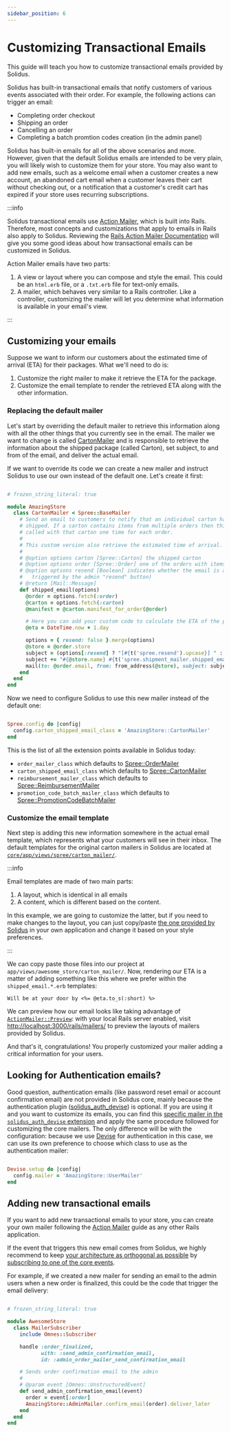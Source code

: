 ```yaml
---
sidebar_position: 6
---
```


# Customizing Transactional Emails

This guide will teach you how to customize transactional emails provided by Solidus.

Solidus has built-in transactional emails that notify customers of various events associated with their order.
For example, the following actions can trigger an email:

- Completing order checkout
- Shipping an order
- Cancelling an order
- Completing a batch promtion codes creation (in the admin panel)

Solidus has built-in emails for all of the above scenarios and more. However, given that the default Solidus
emails are intended to be very plain, you will likely wish to customize them for your store.
You may also want to add new emails, such as a welcome email when a customer creates a new account, an
abandoned cart email when a customer leaves their cart without checking out, or a notification that a
customer's credit cart has expired if your store uses recurring subscriptions.

:::info

Solidus transactional emails use [Action Mailer][action-mailer], which is built into Rails. Therefore, most
concepts and customizations that apply to emails in Rails also apply to Solidus. Reviewing
the [Rails Action Mailer Documentation][action-mailer] will give you some good ideas about how transactional
emails can be customized in Solidus.

Action Mailer emails have two parts:

1. A view or layout where you can compose and style the email. This could be an `html.erb` file, or a
   `.txt.erb` file for text-only emails.
2. A mailer, which behaves very similar to a Rails controller. Like a controller, customizing the mailer will
   let you determine what information is available in your email's view.

:::

## Customizing your emails

Suppose we want to inform our customers about the estimated time of arrival (ETA) for their packages.
What we'll need to do is:

1. Customize the right mailer to make it retrieve the ETA for the package.
2. Customize the email template to render the retrieved ETA along with the other information.

### Replacing the default mailer

Let's start by overriding the default mailer to retrieve this information along with all the other
things that you currently see in the email. The mailer we want to change is called
[CartonMailer](https://github.com/solidusio/solidus/blob/master/core/app/mailers/spree/carton_mailer.rb)
and is responsible to retrieve the information about the shipped package (called Carton), set subject,
to and from of the email, and deliver the actual email.

If we want to override its code we can create a new mailer and instruct Solidus to use our own instead
of the default one. Let's create it first:

```ruby title="app/mailers/amazing_store/carton_mailer.rb"

# frozen_string_literal: true

module AmazingStore
  class CartonMailer < Spree::BaseMailer
    # Send an email to customers to notify that an individual carton has been
    # shipped. If a carton contains items from multiple orders then this will be
    # called with that carton one time for each order.
    #
    # This custom version also retrieve the estimated time of arrival.
    #
    # @option options carton [Spree::Carton] the shipped carton
    # @option options order [Spree::Order] one of the orders with items in the carton
    # @option options resend [Boolean] indicates whether the email is a 'resend' (e.g.
    #   triggered by the admin "resend" button)
    # @return [Mail::Message]
    def shipped_email(options)
      @order = options.fetch(:order)
      @carton = options.fetch(:carton)
      @manifest = @carton.manifest_for_order(@order)

      # Here you can add your custom code to calculate the ETA of the package:
      @eta = DateTime.now + 1.day

      options = { resend: false }.merge(options)
      @store = @order.store
      subject = (options[:resend] ? "[#{t('spree.resend').upcase}] " : '')
      subject += "#{@store.name} #{t('spree.shipment_mailer.shipped_email.subject')} ##{@order.number}"
      mail(to: @order.email, from: from_address(@store), subject: subject)
    end
  end
end
```

Now we need to configure Solidus to use this new mailer instead of the default one:

```ruby title="config/initializers/spree.rb"

Spree.config do |config|
  config.carton_shipped_email_class = 'AmazingStore::CartonMailer'
end
```

This is the list of all the extension points available in Solidus today:

- `order_mailer_class` which defaults to [Spree::OrderMailer][OrderMailer]
- `carton_shipped_email_class` which defaults to [Spree::CartonMailer][CartonMailer]
- `reimbursement_mailer_class` which defaults to [Spree::ReimbursementMailer][ReimbursementMailer]
- `promotion_code_batch_mailer_class` which defaults to [Spree::PromotionCodeBatchMailer][PromotionCodeBatchMailer]

[OrderMailer]: https://github.com/solidusio/solidus/tree/master/core/app/mailers/spree/order_mailer.rb
[CartonMailer]: https://github.com/solidusio/solidus/tree/master/core/app/mailers/spree/carton_mailer.rb
[ReimbursementMailer]: https://github.com/solidusio/solidus/tree/master/core/app/mailers/spree/reimbursement_mailer.rb
[PromotionCodeBatchMailer]: https://github.com/solidusio/solidus/tree/master/core/app/mailers/spre/promotion_code_batch_mailer.rb

### Customize the email template

Next step is adding this new information somewhere in the actual email template, which
represents what your customers will see in their inbox. The default templates for the
original carton mailers in Solidus are located at
[`core/app/views/spree/carton_mailer/`](https://github.com/solidusio/solidus/tree/master/core/app/views/spree/carton_mailer).

:::info

Email templates are made of two main parts:

1. A layout, which is identical in all emails
2. A content, which is different based on the content.

In this example, we are going to customize the latter, but if you need to make changes to the
layout, you can just copy/paste
[the one provided by Solidus](https://github.com/solidusio/solidus/blob/master/core/app/views/layouts/spree/base_mailer.html.erb)
in your own application and change it based on your style preferences.

:::

We can copy paste those files into our project at `app/views/awesome_store/carton_mailer/`.
Now, rendering our ETA is a matter of adding something like this where we prefer within the
`shipped_email.*.erb` templates:

```erb
Will be at your door by <%= @eta.to_s(:short) %>
```

We can preview how our email looks like taking advantage of
[`ActionMailer::Preview`](https://guides.rubyonrails.org/action_mailer_basics.html#previewing-emails):
with your local Rails server enabled, visit
[http://localhost:3000/rails/mailers/](http://localhost:3000/rails/mailers/) to preview the layouts of
mailers provided by Solidus.

And that's it, congratulations! You properly customized your mailer adding a critical information for your users.

## Looking for Authentication emails?

Good question, authentication emails (like password reset email or account confirmation email) are not
provided in Solidus core, mainly because the authentication plugin
([solidus_auth_devise](https://github.com/solidusio/solidus_auth_devise)) is optional. If you are
using it and you want to customize its emails, you can find this
[specific mailer in the `solidus_auth_devise` extension](https://github.com/solidusio/solidus_auth_devise/blob/master/app/mailers/spree/user_mailer.rb)
and apply the same procedure followed for customizing the core mailers. The only difference will be with the configuration:
because we use [Devise](https://github.com/heartcombo/devise) for authentication in this case, we can use
its own preference to choose which class to use as the authentication mailer:

```ruby title="config/initializers/devise.rb"

Devise.setup do |config|
  config.mailer = 'AmazingStore::UserMailer'
end
```

## Adding new transactional emails

If you want to add new transactional emails to your store, you can create your own mailer
following the [Action Mailer][action-mailer] guide as any other Rails application.

If the event that triggers this new email comes from Solidus, we highly recommend to keep
[your architecture as orthogonal as possible](https://edgeguides.solidus.io/advanced-solidus/state-machines/#adding-orthogonal-behavior)
by [subscribing to one of the core events](https://edgeguides.solidus.io/customization/subscribing-to-events).

For example, if we created a new mailer for sending an email to the admin users when
a new order is finalized, this could be the code that trigger the email delivery:

```ruby title="app/subscribers/awesome_store/mailer_subscriber.rb"

# frozen_string_literal: true

module AwesomeStore
  class MailerSubscriber
    include Omnes::Subscriber

    handle :order_finalized,
           with: :send_admin_confirmation_email,
           id: :admin_order_mailer_send_confirmation_email

    # Sends order confirmation email to the admin
    #
    # @param event [Omnes::UnstructuredEvent]
    def send_admin_confirmation_email(event)
      order = event[:order]
      AmazingStore::AdminMailer.confirm_email(order).deliver_later
    end
  end
end
```

[action-mailer]: https://guides.rubyonrails.org/action_mailer_basics.html

